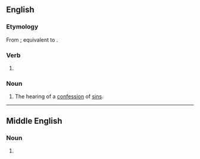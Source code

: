 ==English==

===Etymology===
From {{inh|en|enm|shryvyng}}; equivalent to {{af|en|shrive|-ing}}.

===Verb===
{{head|en|verb form}}

# {{present participle of|shrive|lang=en|nocat=1}}

===Noun===
{{en-noun}}

# The hearing of a [[confession]] of [[sin]]s.

----

==Middle English==

===Noun===
{{head|enm|noun}}

# {{alt form|lang=enm|shryvyng}}